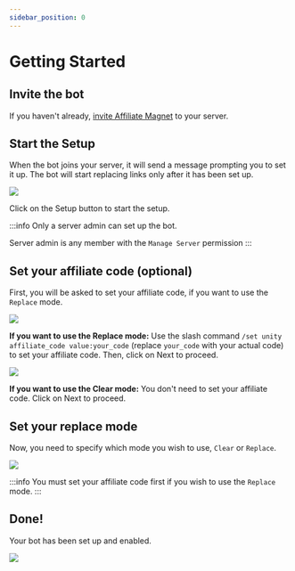 ```yaml
---
sidebar_position: 0
---
```


# Getting Started

## Invite the bot

If you haven't already, [invite Affiliate Magnet](/docs/invite) to your server.

## Start the Setup

When the bot joins your server, it will send a message prompting you to set it up. The bot
will start replacing links only after it has been set up.

![](/img/ss/setup0.png)

Click on the Setup button to start the setup.

:::info
Only a server admin can set up the bot.

Server admin is any member with the `Manage Server` permission
:::

## Set your affiliate code (optional)

First, you will be asked to set your affiliate code, if you want to use the
`Replace` mode.

![](/img/ss/setup1.png)

**If you want to use the Replace mode:** Use the slash command `/set unity affiliate_code value:your_code`
(replace `your_code` with your actual code) to set your affiliate code. Then, click on Next to proceed.

![](/img/ss/setup2.png)

**If you want to use the Clear mode:** You don't need to set your affiliate code. Click on Next to proceed.

## Set your replace mode

Now, you need to specify which mode you wish to use, `Clear` or `Replace`.

![](/img/ss/setup3.png)

:::info
You must set your affiliate code first if you wish to use the `Replace` mode.
:::

## Done!

Your bot has been set up and enabled.

![](/img/ss/setup4.png)
